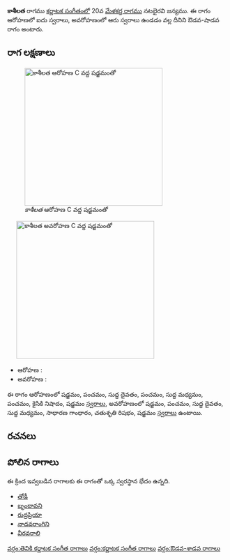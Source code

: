 {{Infobox ragam
	| name          	= కాశీలత
	| synonym	    	= 
	| mela          	= 
	| chakra        	= 
	| janaka        	= 
	| type          	= ఔడవ-శాడవ
	| arohanam      	= {{svaraC|S|P|D1|P|M1|P|N2|S'}} 
	| avarohanam    	= {{svaraC|S'|P|D1|M1|G2|R2|S}}
	| jeeva         	=
	| chhaya        	=
	| nyasa         	=
	| vishesha      	= 
	| equivalent  		= 
}}
{{కర్ణాటక సంగీత రాగాలు}}
'''కాశీలత''' రాగము [[కర్ణాటక సంగీతం]]లో 20వ [[మేళకర్త రాగము]] నటభైరవి జన్యము.  ఈ రాగం ఆరోహణలో ఐదు స్వరాలు, అవరోహణంలో ఆరు స్వరాలు ఉండడం వల్ల దీనిని ఔడవ-షాడవ రాగం అంటారు.


==రాగ లక్షణాలు==
[[Image:kashilata_ar_kb2wiki.png|thumb|right|316px|''కాశీలత'' ఆరోహణ C వద్ద షడ్జమంతో]]
	[[Image:kashilata_av_kb2wiki.png|thumb|right|316px|''కాశీలత'' అవరోహణ C వద్ద షడ్జమంతో]]

* ఆరోహణ : {{svaraC|S|P|D1|P|M1|P|N2|S'}} 
* అవరోహణ : {{svaraC|S'|P|D1|M1|G2|R2|S}}

ఈ రాగం ఆరోహణంలో షడ్జమం, పంచమం, సుద్ద దైవతం, పంచమం, సుద్ద మధ్యమం, పంచమం, కైసికి నిషాదం, షడ్జమం [[స్వరాలు]], అవరోహణంలో షడ్జమం, పంచమం, సుద్ద దైవతం, సుద్ద మధ్యమం, సాధారణ  గాంధారం, చతుశృతి రిషభం, షడ్జమం [[స్వరాలు]] ఉంటాయి.

==రచనలు==



==పోలిన రాగాలు==
ఈ క్రింద ఇవ్వబడిన రాగాలకు ఈ రాగంతో ఒక్క స్వరస్థాన భేదం ఉన్నది.
* [[తోడీ]]
* [[బృందావని]]
* [[రుద్రప్రియా]]
* [[నాదవరాంగిని]]
* [[వీరవరాలి]]



[[వర్గం:తెవికి కర్ణాటక సంగీత రాగాలు]]
[[వర్గం:కర్ణాటక సంగీత రాగాలు]]
[[వర్గం:ఔడవ-శాడవ రాగాలు]]